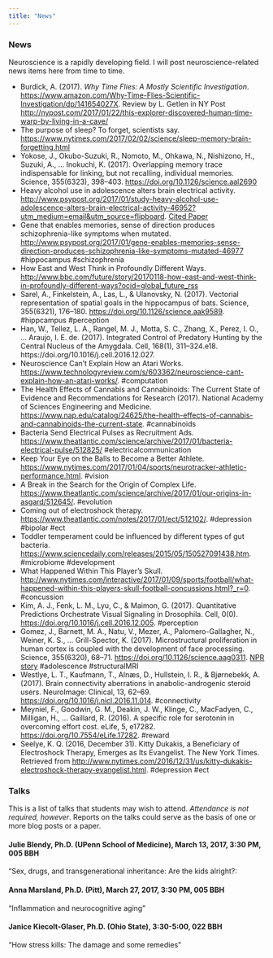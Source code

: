 ```yaml
---
title: "News"
---
```


### News

Neuroscience is a rapidly developing field. I will post neuroscience-related news items here from time to time.

- Burdick, A. (2017). *Why Time Flies: A Mostly Scientific Investigation*. <https://www.amazon.com/Why-Time-Flies-Scientific-Investigation/dp/141654027X>. Review by L. Getlen in NY Post <http://nypost.com/2017/01/22/this-explorer-discovered-human-time-warp-by-living-in-a-cave/>
- The purpose of sleep? To forget, scientists say. <https://www.nytimes.com/2017/02/02/science/sleep-memory-brain-forgetting.html>
- Yokose, J., Okubo-Suzuki, R., Nomoto, M., Ohkawa, N., Nishizono, H., Suzuki, A., … Inokuchi, K. (2017). Overlapping memory trace indispensable for linking, but not recalling, individual memories. Science, 355(6323), 398–403. <https://doi.org/10.1126/science.aal2690>
- Heavy alcohol use in adolescence alters brain electrical activity. <http://www.psypost.org/2017/01/study-heavy-alcohol-use-adolescence-alters-brain-electrical-activity-46952?utm_medium=email&utm_source=flipboard>. [Cited Paper](http://doi.org/10.1111/adb.12486)
- Gene that enables memories, sense of direction produces schizophrenia-like symptoms when mutated. <http://www.psypost.org/2017/01/gene-enables-memories-sense-direction-produces-schizophrenia-like-symptoms-mutated-46977> #hippocampus #schizophrenia
- How East and West Think in Profoundly Different Ways. <http://www.bbc.com/future/story/20170118-how-east-and-west-think-in-profoundly-different-ways?ocid=global_future_rss>
- Sarel, A., Finkelstein, A., Las, L., & Ulanovsky, N. (2017). Vectorial representation of spatial goals in the hippocampus of bats. Science, 355(6321), 176–180. <https://doi.org/10.1126/science.aak9589>. #hippcampus #perception 
- Han, W., Tellez, L. A., Rangel, M. J., Motta, S. C., Zhang, X., Perez, I. O., … Araujo, I. E. de. (2017). Integrated Control of Predatory Hunting by the Central Nucleus of the Amygdala. Cell, 168(1), 311–324.e18. https://doi.org/10.1016/j.cell.2016.12.027. 
- Neuroscience Can’t Explain How an Atari Works. <https://www.technologyreview.com/s/603362/neuroscience-cant-explain-how-an-atari-works/>. #computation
- The Health Effects of Cannabis and Cannabinoids: 
The Current State of Evidence and Recommendations for Research (2017). National Academy of Sciences Engineering and Medicine. <https://www.nap.edu/catalog/24625/the-health-effects-of-cannabis-and-cannabinoids-the-current-state>. #cannabinoids
- Bacteria Send Electrical Pulses as Recruitment Ads. <https://www.theatlantic.com/science/archive/2017/01/bacteria-electrical-pulse/512825/> #electricalcommunication
- Keep Your Eye on the Balls to Become a Better Athlete. <https://www.nytimes.com/2017/01/04/sports/neurotracker-athletic-performance.html>. #vision
- A Break in the Search for the Origin of Complex Life. <https://www.theatlantic.com/science/archive/2017/01/our-origins-in-asgard/512645/>. #evolution
- Coming out of electroshock therapy. <https://www.theatlantic.com/notes/2017/01/ect/512102/>. #depression #bipolar #ect
- Toddler temperament could be influenced by different types of gut bacteria. <https://www.sciencedaily.com/releases/2015/05/150527091438.htm>. #microbiome #development
- What Happened Within This Player's Skull. <http://www.nytimes.com/interactive/2017/01/09/sports/football/what-happened-within-this-players-skull-football-concussions.html?_r=0>. #concussion
- Kim, A. J., Fenk, L. M., Lyu, C., & Maimon, G. (2017). Quantitative Predictions Orchestrate Visual Signaling in Drosophila. Cell, 0(0). <https://doi.org/10.1016/j.cell.2016.12.005>. #perception
- Gomez, J., Barnett, M. A., Natu, V., Mezer, A., Palomero-Gallagher, N., Weiner, K. S., … Grill-Spector, K. (2017). Microstructural proliferation in human cortex is coupled with the development of face processing. Science, 355(6320), 68–71. <https://doi.org/10.1126/science.aag0311>. [NPR story](http://www.npr.org/sections/health-shots/2017/01/05/508237061/brain-area-that-recognizes-faces-gets-bigger-and-better-in-young-adults) #adolescence #structuralMRI
- Westlye, L. T., Kaufmann, T., Alnæs, D., Hullstein, I. R., & Bjørnebekk, A. (2017). Brain connectivity aberrations in anabolic-androgenic steroid users. NeuroImage: Clinical, 13, 62–69. <https://doi.org/10.1016/j.nicl.2016.11.014>. #connectivity
- Meyniel, F., Goodwin, G. M., Deakin, J. W., Klinge, C., MacFadyen, C., Milligan, H., … Gaillard, R. (2016). A specific role for serotonin in overcoming effort cost. eLife, 5, e17282. <https://doi.org/10.7554/eLife.17282>. #reward
- Seelye, K. Q. (2016, December 31). Kitty Dukakis, a Beneficiary of Electroshock Therapy, Emerges as Its Evangelist. The New York Times. Retrieved from <http://www.nytimes.com/2016/12/31/us/kitty-dukakis-electroshock-therapy-evangelist.html>. #depression #ect

### Talks

This is a list of talks that students may wish to attend. *Attendance is not required, however*. Reports on the talks could serve as the basis of one or more blog posts or a paper.

<!-- Past talks

#### Dr. Nadav Ahituv, Wednesday, January 11, 2017, 4 PM, 108 Wartik Lab

"Functional Characterization of Gene Regulatory Elements"

#### Dr. Claire Cheetham, January 12, 2017, 4 PM, 008 Mueller

Dr. Cheetham’s research aims to elucidate the mechanisms through which neurons form and maintain precise connections. She approaches the question using the mouse olfactory bulb system, which is experimentally accessible in vivo and undergoes adult neurogenesis. She uses a combination of optogenetics, electrophysiology and behavior to study how new neurons are integrated into functional circuits. She has made important contributions to our understanding of synapse formation and maturation in both cortex and the olfactory bulb. She earned her PhD with Dr. Gerald Finnerty at University College London where she showed that a critical period for map reorganization in the visual cortex corresponded to presynaptic maturation. She then moved to NIH to work with Dr. Leo Belluscio where she developed her current model system. She is currently an independently-funded Research Assistant Professor at Carnegie Mellon.

#### Dr. Rachel Roberts-Galbraith, January 17, 2017, 4 PM, 008 Mueller

Dr. Roberts-Galbraith uses planarians as a model organism to study brain regeneration. She received her Ph.D. from Vanderbilt where she trained as a cell biologist under Dr. Kathleen Gould and received an NSF graduate fellowship. She developed her planarian model system in the laboratory of Dr. Philip Newmark at the University of Illinois where she received a prestigious Jane Coffin Childs fellowship. Using transcriptomic and genomic approaches, she has identified dozens of genes involved various aspects of nervous system regeneration. She plans to follow up this work to characterize fundamental mechanisms through which neurons and glia are made and organized following injury.
 
#### Dr. Thomas Gould (Penn State), January 18, 2017, 4 PM, 108 Wartik

"Epigenetics and the Long-term Effects of Nicotine on Learning and Hippocampus"



#### Dr. Patrick Drew (Penn State), January 20, 2017, 11:15 AM, 127 Noll Laboratory

"Imaging Cerebral Hemodynamics during Exercise” 

The brain is an energetically demanding organ, and increases in blood flow (usually) accompany increases in neural activity. However, how exercise impacts blood flow to the brain is poorly understood.  I will discuss recent work from my lab using optical imaging in awake behaving mice to elucidate how voluntary locomotion drives hemodynamic signals in the cortex.  We find that locomotion-induced hemodynamic changes in the cortex are mostly driven by neural changes, not systemic cardiovascular changes, and that there are markedly different locomotion-related dynamics of vessels in the brain versus those in the dura.

#### Dr. Matthew Dalva (Jefferson College of Biomedical Sciences), January 25, 2017, 4 PM , 108 Wartik

"Visualizing the Dynamics in Synaptic Formation and Function"

#### Dr. Gyorgy Lur, January 26, 2017, 4 PM, 008 Mueller

Dr. Lur uses optical and electrophysiological approaches to study signaling in cortical networks. His long-term goal is to determine how multiple sensory signals are integrated modulated by behavior in the cortex. He received his Ph.D. from the University of Liverpool where he studied calcium signaling in polarized secretory cells. He is currently a postdoctoral fellow in the laboratory of Dr. Michael Higley at Yale University where he has pioneered new methods to combine cellular electrophysiology with 2-Photon imaging to make important new insights into synaptic integration in individual cortical neurons.

#### Dr. Stephen Manuck (Pitt), January 30, 2017, 3:30 PM, 022 Biobehavioral Health Building

"Can genes make men pugnacious?"



#### Martin Picard, Ph.D. (Columbia), February 13, 2017, 3:30 PM, 005 BBH

"Stress and health from organelle to organism: A mitochondrial perspective"

#### Pablo Ariel Celnik, M.D. (Johns Hopkins Hospital), February 17, 2017, 3:45 pm to 5:00 pm, 127 Noll Lab

"Neurophysiological Mechanisms Underlying Different Motor Learning Processes in Humans"



#### Christopher Coe, Ph.D. (U Wisconsin), February 27, 2017, 3:30 PM, 005 BBH

"Prenatal origins of resilience and vulnerability"

#### Pat Levitt, Children's Hospital Los Angeles, March 1, 2017, 4:00 PM, 108 Wartik Lab

"Biological Origins of Autism Heterogeneity"
-->
#### Julie Blendy, Ph.D. (UPenn School of Medicine), March 13, 2017, 3:30 PM, 005 BBH

"Sex, drugs, and transgenerational inheritance: Are the kids alright?:

#### Anna Marsland, Ph.D. (Pitt), March 27, 2017, 3:30 PM, 005 BBH

"Inflammation and neurocognitive aging"

#### Janice Kiecolt-Glaser, Ph.D. (Ohio State), 3:30-5:00, 022 BBH

"How stress kills: The damage and some remedies"
